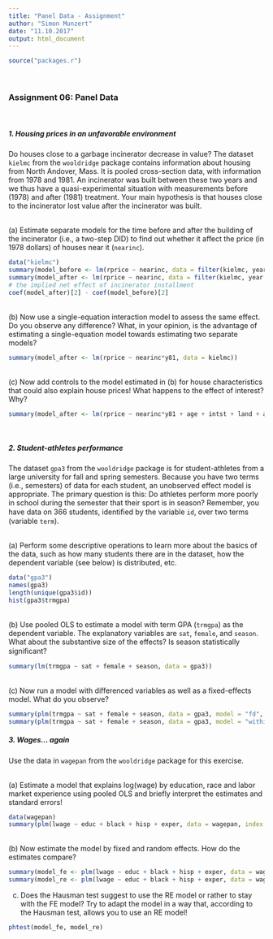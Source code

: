 ```yaml
---
title: "Panel Data - Assignment"
author: "Simon Munzert"
date: "11.10.2017"
output: html_document
---
```



```r
source("packages.r")
```

<br>

### Assignment 06: Panel Data

<br>

##### 1. Housing prices in an unfavorable environment

 Do houses close to a garbage incinerator decrease in value? The dataset `kielmc` from the `wooldridge` package contains information about housing from North Andover, Mass. It is pooled cross-section data, with information from 1978 and 1981. An incinerator was built between these two years and we thus have a quasi-experimental situation with measurements before (1978) and after (1981) treatment. Your main hypothesis is that houses close to the incinerator lost value after the incinerator was built.

<br>
(a) Estimate separate models for the time before and after the building of the incinerator (i.e., a two-step DID) to find out whether it affect the price (in 1978 dollars) of houses near it (`nearinc`).

```r
data("kielmc")
summary(model_before <- lm(rprice ~ nearinc, data = filter(kielmc, year == 1978)))
summary(model_after <- lm(rprice ~ nearinc, data = filter(kielmc, year == 1981)))
# the implied net effect of incinerator installment
coef(model_after)[2] - coef(model_before)[2]
```

<br>
(b) Now use a single-equation interaction model to assess the same effect. Do you observe any difference? What, in your opinion, is the advantage of estimating a single-equation model towards estimating two separate models?

```r
summary(model_after <- lm(rprice ~ nearinc*y81, data = kielmc))
```

<br>
(c) Now add controls to the model estimated in (b) for house characteristics that could also explain house prices! What happens to the effect of interest? Why?

```r
summary(model_after <- lm(rprice ~ nearinc*y81 + age + intst + land + area + rooms + baths, data = kielmc))
```



<br>

##### 2. Student-athletes performance

The dataset `gpa3` from the `wooldridge` package is for student-athletes from a large university for fall and spring semesters. Because you have two terms (i.e., semesters) of data for each student, an unobserved effect model is appropriate. The primary question is this: Do athletes perform more poorly in school during the semester that their sport is in season? Remember, you have data on 366 students, identiﬁed by the variable `id`, over two terms (variable `term`).

<br>
(a) Perform some descriptive operations to learn more about the basics of the data, such as how many students there are in the dataset, how the dependent variable (see below) is distributed, etc.

```r
data("gpa3")
names(gpa3)
length(unique(gpa3$id))
hist(gpa3$trmgpa)
```

<br>
(b) Use pooled OLS to estimate a model with term GPA (`trmgpa`) as the dependent variable. The explanatory variables are `sat`, `female`, and `season`. What about the substantive size of the effects? Is season statistically signiﬁcant?
  
```r
summary(lm(trmgpa ~ sat + female + season, data = gpa3))
```

<br>
(c) Now run a model with differenced variables as well as a fixed-effects model. What do you observe?
  
```r
summary(plm(trmgpa ~ sat + female + season, data = gpa3, model = "fd", index = "id"))
summary(plm(trmgpa ~ sat + female + season, data = gpa3, model = "within", index = "id"))
```


##### 3. Wages... again

Use the data in `wagepan` from the `wooldridge` package for this exercise.

<br>
(a) Estimate a model that explains log(wage) by education, race and labor market experience using pooled OLS and briefly interpret the estimates and standard errors!

```r
data(wagepan)
summary(plm(lwage ~ educ + black + hisp + exper, data = wagepan, index = c("nr", "year"), model = "pooling"))
```

<br>
(b) Now estimate the model by fixed and random effects. How do the estimates compare?

```r
summary(model_fe <- plm(lwage ~ educ + black + hisp + exper, data = wagepan, index = c("nr", "year"), model = "within"))
summary(model_re <- plm(lwage ~ educ + black + hisp + exper, data = wagepan, index = c("nr", "year"), model = "random"))
```

(c) Does the Hausman test suggest to use the RE model or rather to stay with the FE model? Try to adapt the model in a way that, according to the Hausman test, allows you to use an RE model!

```r
phtest(model_fe, model_re)
```


